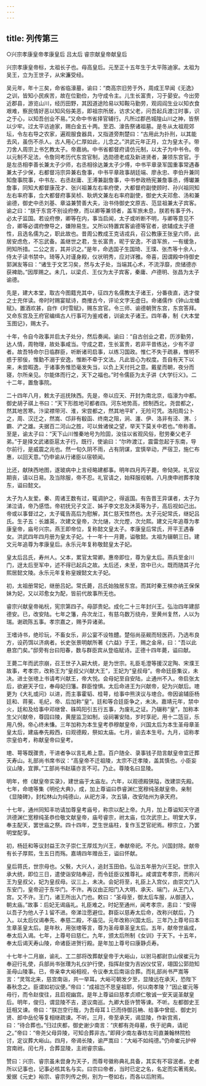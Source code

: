 ```yaml
---
---
---
```

title: 列传第三
---

○兴宗孝康皇帝孝康皇后 吕太后 睿宗献皇帝献皇后

兴宗孝康皇帝标，太祖长子也。母高皇后。元至正十五年生于太平陈迪家。太祖为吴王，立为王世子，从宋濂受经。

吴元年，年十三矣，命省临濠墓，谕曰：“商高宗旧劳于外，周成王早闻《无逸》之训，皆知小民疾苦，故在位勤俭，为守成令主。儿生长富贵，习于晏安。今出旁近郡县，游览山川，经历田野，其因道途险易以知鞍马勤劳，观闾阎生业以知衣食艰难，察民情好恶以知风俗美恶，即祖宗所居，访求父老，问吾起兵渡江时事，识之于心，以知吾创业不易。”又命中书省择官辅行。凡所过郡邑城隍山川之神，皆祭以少牢。过太平访迪家，赐白金五十两。至泗、濠告祭诸祖墓。是冬从太祖观郊坛，令左右导之农家，遍观服食器具，又指道旁荆楚曰：“古用此为扑刑，以其能去风，虽伤不杀人。古人用心仁厚如此，儿念之。”洪武元年正月，立为皇太子。带刀舍人周宗上书乞教太子。帝嘉纳。中书省都督府请仿元制，以太子为中书令。帝以元制不足法，令詹同考历代东宫官制，选勋德老成及新进贤者，兼领东宫官。于是左丞相李善长兼太子少师，右丞相徐达兼太子少傅，中书平章录军国重事常遇春兼太子少保，右都督冯宗异兼右詹事，中书平章政事胡廷端、廖永忠、李伯升兼同知詹事院事，中书左、右丞赵庸、王溥兼副詹事，中书参政杨宪兼詹事丞，傅瓛兼詹事，同知大都督康茂才、张兴祖兼左右率府使，大都督府副使顾时、孙兴祖同知左右率府事，佥大都督府事吴桢、耿炳文兼左右率府副使，御史大夫邓愈、汤和兼谕德，御史中丞刘基、章溢兼赞善大夫，治书侍御史文原吉、范显祖兼太子宾客。谕之曰：“朕于东宫不别设府僚，而以卿等兼领者，盖军旅未息，朕若有事于外，必太子监国。若设府僚，卿等在内，事当启闻，太子或听断不明，与卿等意见不合，卿等必谓府僚导之，嫌隙易生。又所以特置宾客谕德等官者，欲辅成太子德性，且选名儒为之，职此故也。昔周公教成王克诘戎兵，召公教康王张皇六师，此居安虑危，不忘武备。盖继世之君，生长富贵，昵于安逸，不谙军旅，一有缓急，罔知所措。二公之言，其并识之。”是年，命选国子生国琦、王璞、张杰等十余人，侍太子读书禁中。琦等入对谨身殿，仪状明秀，应对详雅。帝喜，因谓殿中侍御史郭渊友等曰：“诸生于文艺习矣，然与太子处，当端其心术，不流浮靡，庶储德亦获裨助。”因厚赐之。未几，以梁贞、王仪为太子宾客，秦庸、卢德明、张昌为太子谕德。

先是，建大本堂，取古今图籍充其中，征四方名儒教太子诸王，分番夜直，选才俊之士充伴读。帝时时赐宴赋诗，商搉古今，评论文字无虚日。命诸儒作《钟山龙蟠赋》。置酒欢甚，自作《时雪赋》，赐东宫官。令三师、谕德朝贺东宫，东宫答拜。又命东宫及王府官编缉古人行事可为鉴戒者，训谕太子诸王。四年春，制《大本堂玉图记》，赐太子。

十年，令自今政事并启太子处分，然后奏闻。谕曰：“自古创业之君，历涉勤劳，达人情，周物理，故处事咸当。守成之君，生长富贵，若非平昔练达，少有不谬者。故吾特命尔日临群臣，听断诸司启事，以练习国政。惟仁不失于疏暴，惟明不惑于邪佞，惟勤不溺于安逸，惟断不牵于文法。凡此皆心为权度。吾自有天下以来，未尝暇逸，于诸事务惟恐毫发失当，以负上天付托之意。戴星而朝，夜分而寝，尔所亲见。尔能体而行之，天下之福也。”时令儒臣为太子讲《大学衍义》。二十二年，置詹事院。

二十四年八月，敕太子巡抚陕西。先是，帝以应天、开封为南北京，临濠为中都。御史胡子祺上书曰：“天下形胜地可都者四。河东地势高，控制西北，尧尝都之，然其地苦寒。汴梁襟带河、淮，宋尝都之，然其地平旷，无险可凭。洛阳周公卜之，周、汉迁之，然嵩、邙非有殽函、终南之阻，涧、瀍、伊、洛非有泾、渭、氵霸、浐之雄。夫据百二河山之胜，可以耸诸侯之望，举天下莫关中若也。”帝称善。至是，谕太子曰：“天下山川惟秦地号为险固，汝往以省观风俗，慰劳秦父老子弟。”于是择文武诸臣扈太子行。既行，使谕曰：“尔昨渡江，震雷忽起于东南，导尔前行，是威震之兆也。然一旬久阴不雨，占有阴谋，宜慎举动，严宿卫，施仁布惠，以回天意。”仍申谕从行诸臣以宿顿闻。

比还，献陕西地图，遂玻病中上言经略建都事。明年四月丙子薨，帝恸哭。礼官议期丧，请以日易。及当除服，帝不忍。礼官请之，始释服视朝。八月庚申祔葬孝陵东，谥曰懿文。

太子为人友爱。秦、周诸王数有过，辄调护之，得返国。有告晋王异谋者，太子为涕泣请，帝乃感悟。帝初抚兄子文正、姊子李文忠及沐英等为子，高后视如己出。帝或以事督过之，太子辄告高后为慰解，其仁慈天性然也。太子元妃常氏，继妃吕氏。生子五：长雄英，次建文皇帝，次允熥，次允熞，次允熙。建文元年追尊为孝康皇帝，庙号兴宗。燕王即帝位，复称懿文皇太子。孝康皇后常氏，开平王遇春女。洪武四年四月册为皇太子妃。十一年十一月薨，谥敬懿。太祖为辍朝三日。建文元年追尊为孝康皇后。永乐元年复称敬懿皇太子妃。

皇太后吕氏，寿州人。父本，累官太常卿。惠帝即位，尊为皇太后。燕兵至金川门，迓太后至军中，述不得已起兵之故。太后还，未至，宫中已火。既而随其子允熙居懿文陵。永乐元年复称皇嫂懿文太子妃。

初，太祖册常妃，继册吕妃。常氏薨，吕氏始独居东宫。而其时秦王樉亦纳王保保妹为妃，又以邓愈女为配，皆前代故事所无也。

睿宗兴献皇帝祐杬，宪宗第四子。母邵贵妃。成化二十三年封兴王。弘治四年建邸德安。已，改安陆。七年之籓，舟次龙江，有慈乌数万绕舟，至黄州复然，人以为瑞。谢疏陈五事。孝宗嘉之，赐予异诸弟。

王嗜诗书，绝珍玩，不畜女乐，非公宴不设牲醴。楚俗尚巫觋而轻医药，乃选布良方，设药饵以济病者。长史张景明献所著《六益》于王，赐之金帛，曰：“吾以此悬宫门矣。”邸旁有台曰阳春，数与群臣宾从登临赋诗。正德十四年薨，谥曰献。

王薨二年而武宗崩，召王世子入嗣大统，是为世宗。礼臣毛澄等援汉定陶、宋濮王故事，考孝宗，改称王为“皇叔父兴献大王”，王妃为“皇叔母”。帝命廷臣集议，未决。进士张璁上书请考兴献王，帝大悦。会母妃至自安陆，止通州不入。帝启张太后，欲避天子位，奉母妃归籓。群臣惶惧。太后命进王为兴献帝，妃为兴献后。璁更为《大礼或问》以进，而主事霍韬、桂萼，给事中熊浃议与璁合。帝因谕辅臣杨廷和、蒋冕、毛纪，帝、后加称“皇”。廷和等合廷臣争之，未决。嘉靖元年，禁中火，廷和及给事中邓继曾、硃鸣阳引五行五事，为废礼之证。乃辍称“皇”，加称本生父兴献帝，尊园曰陵，黄屋监卫如制，设祠署安陆，岁时享祀，用十二笾豆，乐用八佾。帝心终未慊。三年加称为本生皇考恭穆献皇帝，兴国太后为本生圣母章圣皇太后，建庙奉先殿西，曰观德殿，祭如太庙。七月，谕去本生号。九月，诏称孝宗皇伯考，称献皇帝曰皇考。

璁、萼等既骤贵，干进者争以言礼希上意。百户随全、录事钱子勋言献皇帝宜迁葬天寿山。礼部尚书席书议：“高皇帝不迁祖陵，太宗不迁孝陵，盖其慎也。小臣妄议山陵，宜罪。”工部尚书赵璜亦言不可。乃止。尊陵名曰显陵。

明年，修《献皇帝实录》，建世庙于太庙左。六年，以观德殿狭隘，改建崇先殿。七年，命璁等集《明伦大典》，成，加上尊谥曰恭睿渊仁宽穆纯圣献皇帝。亲制《显陵碑》，封松林山为纯德山，从祀方泽，次五镇，改安陆州为承天府。

十七年，通州同知丰坊请加尊皇考庙号，称宗以配上帝。九月，加上尊谥知天守道洪德渊仁宽穆纯圣恭俭敬文献皇帝，庙号睿宗，祔太庙，位次武宗上。明堂大享，奉主配天，罢世庙之祭。四十四年，芝生世庙柱，复作玉芝官祀焉。穆宗立，乃罢明堂配享。

初，杨廷和等议封益王次子崇仁王厚炫为兴王，奉献帝祀。不允。兴国封除。献帝有长子厚熙，生五日而殇。嘉靖四年赠岳王，谥曰怀献。

皇后蒋氏，世宗母也。父斅，大兴人，追封玉田伯。弘治五年册为兴王妃。世宗入承大统，即位三日，遣使诣安陆奉迎，而令廷臣议推尊礼。咸谓宜考孝宗，而称兴王为皇叔父，妃为皇叔母。议三上，未决。会妃将至，礼臣上入宫仪，由崇文门入东安门，皇帝迎于东华门。不许。再议由正阳门入大明、承天、端门，从王门入宫。又不许。王门，诸王所出入门也。敕曰：“圣母至，御太后车服，从御道入，朝太庙。”故事：后妃无谒庙礼。礼臣难之。时妃至通州，闻考孝宗，恚曰：“安得以吾子为他人子１留不进。帝涕泣愿避位。群臣以慈寿太后命，改称兴献后，乃入。以太后仪谒奉先、奉慈二殿，不庙见。元年改称兴国太后。三年乃上尊号曰本生章圣皇太后。是年秋，用张璁等言，尊为圣母章圣皇太后。五年，献帝世庙成，奉太后入谒。七年，上尊号曰慈仁。九年，颁太后所制《女训》于天下。十五年，奉太后谒天寿山陵，命诸臣进贺行殿。是年加上尊号曰康静贞寿。

十七年十二月崩，谕礼、工二部将改葬献皇帝于大峪山，以驸马都尉京山侯崔元为奉迎行礼使，兵部尚书张瓚为礼仪护行使，指挥赵俊为吉凶仪仗官，翊国公郭勋知圣母山陵事。已，帝亲幸大峪相视，令议奉太后南诣合葬。而礼部尚书严嵩等言：“灵驾北来，慈宫南诣，共一举耳。大峪可朝发夕至，显陵远在承天，恐陛下春秋念之。臣谓如初议便。”帝曰：“成祖岂不思皇祖耶，何以南孝陵？”因止崔元等毋行，而令赵俊往，且启视幽宫。是年上尊谥曰慈孝贞顺仁敬诚一安天诞圣献皇后。明年，俊归，谓显陵不吉，遂议南巡。九卿大臣许赞等谏。不听。左都御史王廷相又谏。帝曰：“朕岂空行哉，为吾母耳１已而侍御吕柟、给事中曾烶、御史刘贤、郎中岳伦等复相继疏谏。不听。三月，帝至承天，谒显陵，作新宫焉，曰：“待合葬也。”归过庆都，御史谢少南言：“庆都有尧母墓，佚于祀典，请祀之。”帝曰：“帝尧父母异陵，可知合葬非古。”即拜少南左春坊左司直兼翰林院检讨，定议葬大峪山。四月，帝谒长陵，谕严嵩曰：“大峪不如纯德。”仍命崔元护梓宫南祔。闰七月，合葬显陵，主祔睿宗庙。

赞曰：兴宗、睿宗虽未尝身为天子，而尊号徽称典礼具备，其实有不容泯者。史者所以记事也，记事必核其名与实。曰宗曰帝者，当时已定之名，名定而实著焉矣。爰据《元史》裕宗、睿宗列传之例，别为一卷如右，而各以后附焉。

